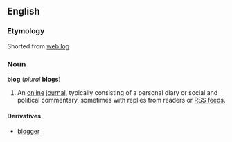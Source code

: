 ==English==
===Etymology===
Shorted from [[web log]]

===Noun===
'''blog''' (''plural'' '''blogs''')

#An [[online]] [[journal]], typically consisting of a personal diary or social and political commentary, sometimes with replies from readers or [[RSS feed]]s.

====Derivatives====
*[[blogger]]